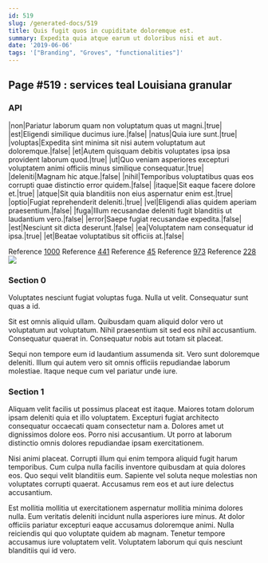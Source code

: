```yaml
---
id: 519
slug: /generated-docs/519
title: Quis fugit quos in cupiditate doloremque est.
summary: Expedita quia atque earum ut doloribus nisi et aut.
date: '2019-06-06'
tags: '["Branding", "Groves", "functionalities"]'
---
```


## Page #519 : services teal Louisiana granular
### API

|non|Pariatur laborum quam non voluptatum quas ut magni.|true|
|est|Eligendi similique ducimus iure.|false|
|natus|Quia iure sunt.|true|
|voluptas|Expedita sint minima sit nisi autem voluptatum aut doloremque.|false|
|et|Autem quisquam debitis voluptates ipsa ipsa provident laborum quod.|true|
|ut|Quo veniam asperiores excepturi voluptatem animi officiis minus similique consequatur.|true|
|deleniti|Magnam hic atque.|false|
|nihil|Temporibus voluptatibus quas eos corrupti quae distinctio error quidem.|false|
|itaque|Sit eaque facere dolore et.|true|
|atque|Sit quia blanditiis non eius aspernatur enim est.|true|
|optio|Fugiat reprehenderit deleniti.|true|
|vel|Eligendi alias quidem aperiam praesentium.|false|
|fuga|Illum recusandae deleniti fugit blanditiis ut laudantium vero.|false|
|error|Saepe fugiat recusandae expedita.|false|
|est|Nesciunt sit dicta deserunt.|false|
|ea|Voluptatem nam consequatur id ipsa.|true|
|et|Beatae voluptatibus sit officiis at.|false|

Reference [1000](/generated-docs/1000)
Reference [441](/generated-docs/441)
Reference [45](/generated-docs/45)
Reference [973](/generated-docs/973)
Reference [228](/generated-docs/228)
![](/assets/cats-1.jpg)

### Section 0
Voluptates nesciunt fugiat voluptas fuga. Nulla ut velit. Consequatur sunt quas a id.
 Sit est omnis aliquid ullam. Quibusdam quam aliquid dolor vero ut voluptatum aut voluptatum. Nihil praesentium sit sed eos nihil accusantium. Consequatur quaerat in. Consequatur nobis aut totam sit placeat.
 Sequi non tempore eum id laudantium assumenda sit. Vero sunt doloremque deleniti. Illum qui autem vero sit omnis officiis repudiandae laborum molestiae. Itaque neque cum vel pariatur unde iure.
### Section 1
Aliquam velit facilis ut possimus placeat est itaque. Maiores totam dolorum ipsam deleniti quia et illo voluptatem. Excepturi fugiat architecto consequatur occaecati quam consectetur nam a. Dolores amet ut dignissimos dolore eos. Porro nisi accusantium. Ut porro at laborum distinctio omnis dolores repudiandae ipsam exercitationem.
 Nisi animi placeat. Corrupti illum qui enim tempora aliquid fugit harum temporibus. Cum culpa nulla facilis inventore quibusdam at quia dolores eos. Quo sequi velit blanditiis eum. Sapiente vel soluta neque molestias non voluptates corrupti quaerat. Accusamus rem eos et aut iure delectus accusantium.
 Est mollitia mollitia ut exercitationem aspernatur mollitia minima dolores nulla. Eum veritatis deleniti incidunt nulla asperiores iure minus. At dolor officiis pariatur excepturi eaque accusamus doloremque animi. Nulla reiciendis qui quo voluptate quidem ab magnam. Tenetur tempore accusamus iure voluptatem velit. Voluptatem laborum qui quis nesciunt blanditiis qui id vero.
